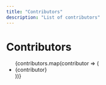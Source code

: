 ```yaml
---
title: "Contributors"
description: "List of contributors"
---
```


# Contributors

<ul>
    {contributors.map(contributor => (
    <li key={contributor}>
        <Link
        href={`/contributor/${contributor}`}
        className="text-lg"
        >
        {contributor}
        </Link>
    </li>
    ))}
</ul>